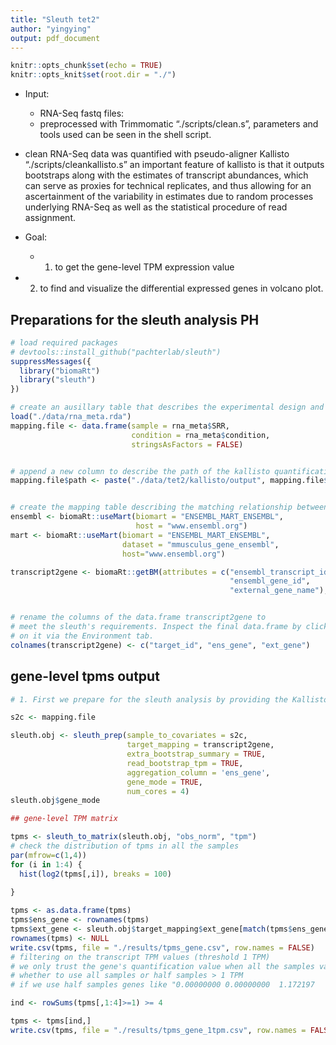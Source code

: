 ```yaml
---
title: "Sleuth tet2"
author: "yingying"
output: pdf_document
---
```

  
```r
knitr::opts_chunk$set(echo = TRUE)
knitr::opts_knit$set(root.dir = "./")
```


* Input:  
  
  * RNA-Seq fastq files:
  * preprocessed with Trimmomatic "./scripts/clean.s", parameters and tools used can 
be seen in the shell script.
* clean RNA-Seq data was quantified with pseudo-aligner Kallisto "./scripts/cleankallisto.s"
an important feature of kallisto is that it outputs bootstraps along with the estimates of transcript abundances, which can serve as proxies for technical replicates, and thus allowing for an ascertainment of the variability in estimates due to random processes underlying RNA-Seq as well as the statistical procedure of read assignment.

* Goal:   
  * 1. to get the gene-level TPM expression value 
* 2. to find and visualize the differential expressed genes in volcano plot.



## Preparations for the sleuth analysis PH

```r
# load required packages
# devtools::install_github("pachterlab/sleuth")
suppressMessages({
  library("biomaRt")
  library("sleuth")
})
```


```r
# create an ausillary table that describes the experimental design and the relationship between the kallisto directories and the samples
load("./data/rna_meta.rda")
mapping.file <- data.frame(sample = rna_meta$SRR, 
                           condition = rna_meta$condition,
                           stringsAsFactors = FALSE)


# append a new column to describe the path of the kallisto quantifications
mapping.file$path <- paste("./data/tet2/kallisto/output", mapping.file$sample, sep = '')


# create the mapping table describing the matching relationship between transcripts and the associated genes. There are other ways through manipulating gtf and gff annotation files to get this table. 
ensembl <- biomaRt::useMart(biomart = "ENSEMBL_MART_ENSEMBL", 
                            host = "www.ensembl.org")
mart <- biomaRt::useMart(biomart = "ENSEMBL_MART_ENSEMBL",
                         dataset = "mmusculus_gene_ensembl", 
                         host="www.ensembl.org")

transcript2gene <- biomaRt::getBM(attributes = c("ensembl_transcript_id_version", 
                                                 "ensembl_gene_id", 
                                                 "external_gene_name"), mart = mart)


# rename the columns of the data.frame transcript2gene to 
# meet the sleuth's requirements. Inspect the final data.frame by clicking 
# on it via the Environment tab.
colnames(transcript2gene) <- c("target_id", "ens_gene", "ext_gene")

```



## gene-level tpms output 

```r
# 1. First we prepare for the sleuth analysis by providing the Kallisto output,

s2c <- mapping.file

sleuth.obj <- sleuth_prep(sample_to_covariates = s2c, 
                          target_mapping = transcript2gene, 
                          extra_bootstrap_summary = TRUE,
                          read_bootstrap_tpm = TRUE, 
                          aggregation_column = 'ens_gene',
                          gene_mode = TRUE,
                          num_cores = 4)
sleuth.obj$gene_mode

## gene-level TPM matrix 

tpms <- sleuth_to_matrix(sleuth.obj, "obs_norm", "tpm")
# check the distribution of tpms in all the samples
par(mfrow=c(1,4))
for (i in 1:4) {
  hist(log2(tpms[,i]), breaks = 100)
  
}

tpms <- as.data.frame(tpms)
tpms$ens_gene <- rownames(tpms)
tpms$ext_gene <- sleuth.obj$target_mapping$ext_gene[match(tpms$ens_gene, sleuth.obj$target_mapping$ens_gene)]
rownames(tpms) <- NULL
write.csv(tpms, file = "./results/tpms_gene.csv", row.names = FALSE)
# filtering on the transcript TPM values (threshold 1 TPM)
# we only trust the gene's quantification value when all the samples values > 1 TPM
# whether to use all samples or half samples > 1 TPM
# if we use half samples genes like "0.00000000	0.00000000	1.172197	1.43116378	ENSMUSG00000029499	Pxmp2" will have huge logFC, if we use all samples genes like "3.04220919	7.90331887	1.172862	0.86115011	ENSMUSG00000039958	Etfbkmt" will be ignored for further analysis.

ind <- rowSums(tpms[,1:4]>=1) >= 4

tpms <- tpms[ind,]
write.csv(tpms, file = "./results/tpms_gene_1tpm.csv", row.names = FALSE)

```


